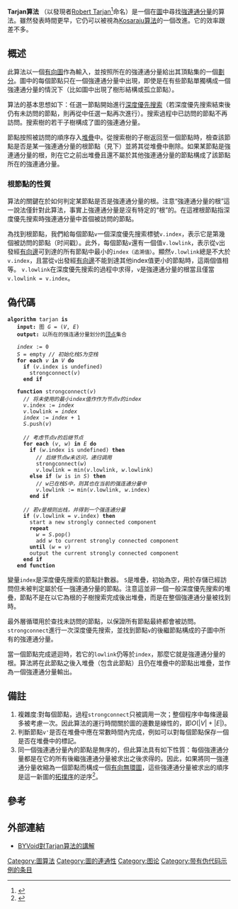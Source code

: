 {{NoteTA
|G1=IT
}}
{{圖算法}}
'''Tarjan算法''' （以發現者[[羅伯特·塔揚|Robert Tarjan]]<ref>{{citation|first=RE|last=Tarjan|authorlink=Robert Tarjan|title=Depth-first search and linear graph algorithms|journal=SIAM Journal on Computing|volume=1|year=1972|issue=2|pages=146–160|doi=10.1137/0201010}}</ref>命名）是一個在[[圖|圖]]中尋找[[強連通分量|強連通分量]]的算法。雖然發表時間更早，它仍可以被視為[[Kosaraju算法|Kosaraju算法]]的一個改進。它的效率跟{{link-en|Gabow算法|Gabow's algorithm}}差不多。

== 概述 ==

此算法以一個[[有向圖|有向圖]]作為輸入，並按照所在的強連通分量給出其頂點集的一個[[集合劃分|劃分]]。圖中的每個節點只在一個強連通分量中出現，即使是在有些節點單獨構成一個強連通分量的情況下（比如圖中出現了樹形結構或孤立節點）。

算法的基本思想如下：任選一節點開始進行[[深度優先搜索|深度優先搜索]]（若深度優先搜索結束後仍有未訪問的節點，則再從中任選一點再次進行）。搜索過程中已訪問的節點不再訪問。搜索樹的若干子樹構成了圖的強連通分量。

節點按照被訪問的順序存入[[堆疊|堆疊]]中。從搜索樹的子樹返回至一個節點時，檢查該節點是否是某一強連通分量的根節點（見下）並將其從堆疊中刪除。如果某節點是強連通分量的根，則在它之前出堆疊且還不屬於其他強連通分量的節點構成了該節點所在的強連通分量。

=== 根節點的性質 ===

算法的關鍵在於如何判定某節點是否是強連通分量的根。注意“強連通分量的根”這一說法僅針對此算法，事實上強連通分量是沒有特定的“根”的。在這裡根節點指深度優先搜索時強連通分量中首個被訪問的節點。

為找到根節點，我們給每個節點<tt>v</tt>一個深度優先搜索標號<tt>v.index</tt>，表示它是第幾個被訪問的節點（时间戳）。此外，每個節點<tt>v</tt>還有一個值<tt>v.lowlink</tt>，表示從<tt>v</tt>出發經[[有向邊|有向邊]]可到達的所有節點中最小的<tt>index（追溯值）</tt>。顯然<tt>v.lowlink</tt>總是不大於<tt>v.index</tt>，且當從<tt>v</tt>出發經[[有向邊|有向邊]]不能到達其他index值更小的節點時，這兩個值相等。 <tt>v.lowlink</tt>在深度優先搜索的過程中求得，<tt>v</tt>是強連通分量的根當且僅當<tt>v.lowlink = v.index</tt>。

== 偽代碼 ==
 '''algorithm''' tarjan '''is'''
    '''input:''' 图 ''G'' = (''V'', ''E'')
    '''output:''' 以所在的强连通分量划分的[[顶点_(图论)|顶点]]集合
  
    ''index'' := 0
    ''S'' = empty ''// 初始化栈S为空栈''
    '''for each''' ''v'' '''in''' ''V'' '''do'''
      '''if''' (''v''.index is undefined)
        strongconnect(''v'')
      '''end if'''
  
    '''function''' strongconnect(''v'')
      ''// 将未使用的最小index值作作为节点v的index''
      ''v''.index := ''index''
      ''v''.lowlink = ''index''
      ''index'' := ''index'' + 1
      ''S''.push(''v'')
  
      ''// 考虑节点v的后继节点''
      '''for each''' (''v'', ''w'') '''in''' ''E'' '''do'''
        '''if''' (''w''.index is undefined) '''then'''
          ''// 后继节点w未访问，递归调用''
          strongconnect(''w'')
          ''v''.lowlink = min(''v''.lowlink, ''w''.lowlink)
        '''else if''' (''w'' is in ''S'') '''then'''
          ''// w已在栈S中，则其也在当前的强连通分量中''
          ''v''.lowlink := min(''v''.lowlink, ''w''.index)
        '''end if'''
  
      ''// 若v是根则出栈，并得到一个强连通分量''
      '''if''' (''v''.lowlink = ''v''.index) '''then'''
        start a new strongly connected component
        '''repeat'''
          ''w'' = ''S''.pop()
          add ''w'' to current strongly connected component
        '''until''' (''w'' = ''v'')
        output the current strongly connected component
      '''end if'''
    '''end function'''

變量<tt>index</tt>是深度優先搜索的節點計數器。 <tt>S</tt>是堆疊，初始為空，用於存儲已經訪問但未被判定屬於任一強連通分量的節點。注意這並非一個一般深度優先搜索的堆疊，節點不是在以它為根的子樹搜索完成後出堆疊，而是在整個強連通分量被找到時。

最外層循環用於查找未訪問的節點，以保證所有節點最終都會被訪問。 <tt>strongconnect</tt>進行一次深度優先搜索，並找到節點<tt>v</tt>的後繼節點構成的子圖中所有的強連通分量。

當一個節點完成遞迴時，若它的<tt>lowlink</tt>仍等於<tt>index</tt>，那麼它就是強連通分量的根。算法將在此節點之後入堆疊（包含此節點）且仍在堆疊中的節點出堆疊，並作為一個強連通分量輸出。

== 備註 ==
# 複雜度:對每個節點，過程<tt>strongconnect</tt>只被調用一次；整個程序中每條邊最多被考慮一次。因此算法的運行時間關於圖的邊數是線性的，即<math>O(|V|+|E|)</math>。
# 判斷節點<tt>v'</tt>是否在堆疊中應在常數時間內完成，例如可以對每個節點保存一個是否在堆疊中的標記。
# 同一個強連通分量內的節點是無序的，但此算法具有如下性質：每個強連通分量都是在它的所有後繼強連通分量被求出之後求得的。因此，如果將同一強連通分量收縮為一個節點而構成一個[[有向無環圖|有向無環圖]]，這些強連通分量被求出的順序是這一新圖的[[拓撲排序|拓撲序]]的逆序<ref>{{cite web|last=Harrison|first=Paul|title=Robust topological sorting and Tarjan's algorithm in Python|url=http://www.logarithmic.net/pfh/blog/01208083168|accessdate=2011-02-09|archive-date=2011-02-15|archive-url=https://web.archive.org/web/20110215064923/http://www.logarithmic.net/pfh/blog/01208083168|dead-url=yes}}</ref>。

== 參考 ==
<references />

== 外部連結 ==
*[http://www.byvoid.com/blog/scc-tarjan/ BYVoid對Tarjan算法的講解]{{Wayback|url=http://www.byvoid.com/blog/scc-tarjan/ |date=20110413004720 }}

{{算法}}

[[Category:圖算法|Category:圖算法]]
[[Category:圖的連通性|Category:圖的連通性]]
[[Category:图论|Category:图论]]
[[Category:带有伪代码示例的条目|Category:带有伪代码示例的条目]]
